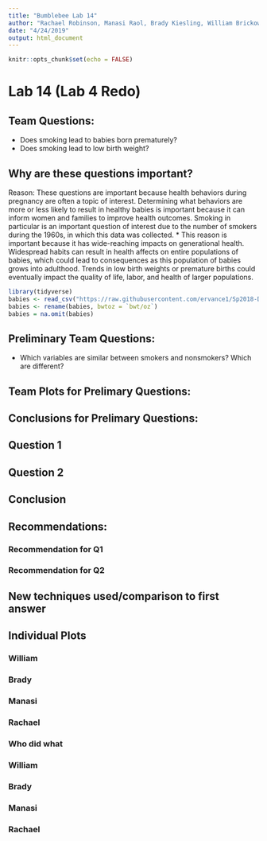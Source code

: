 ```yaml
---
title: "Bumblebee Lab 14"
author: "Rachael Robinson, Manasi Raol, Brady Kiesling, William Brickowski"
date: "4/24/2019"
output: html_document
---
```


```r
knitr::opts_chunk$set(echo = FALSE)
```

# Lab 14 (Lab 4 Redo)

## Team Questions:
  * Does smoking lead to babies born prematurely?
  * Does smoking lead to low birth weight? 

## Why are these questions important?
Reason: These questions are important because health behaviors during pregnancy are often a topic of interest. Determining what behaviors are more or less likely to result in healthy babies is important because it can inform women and families to improve health outcomes. Smoking in particular is an important question of interest due to the number of smokers during the 1960s, in which this data was collected.
  * This reason is important because it has wide-reaching impacts on generational health. Widespread habits can result in health affects on entire populations of babies, which could lead to consequences as this population of babies grows into adulthood. Trends in low birth weights or premature births could eventually impact the quality of life, labor, and health of larger populations.


```r
library(tidyverse)
babies <- read_csv("https://raw.githubusercontent.com/ervance1/Sp2018-Data-Science-repo/master/babies2a.dat")
babies <- rename(babies, bwtoz = `bwt/oz`) 
babies = na.omit(babies)
```


## Preliminary Team Questions:
  * Which variables are similar between smokers and nonsmokers? Which are different?

## Team Plots for Prelimary Questions:


## Conclusions for Prelimary Questions:


## Question 1

## Question 2

## Conclusion

## Recommendations:

### Recommendation for Q1

### Recommendation for Q2


## New techniques used/comparison to first answer



## Individual Plots

### William

### Brady

### Manasi

### Rachael



### Who did what

### William

### Brady

### Manasi

### Rachael